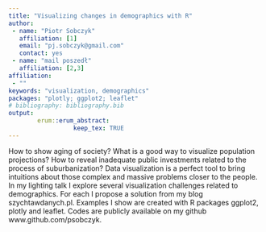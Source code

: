 ```yaml
---
title: "Visualizing changes in demographics with R"
author:
 - name: "Piotr Sobczyk"
   affiliation: [1]
   email: "pj.sobczyk@gmail.com"
   contact: yes
 - name: "mail poszedł"
   affiliation: [2,3]
affiliation:
 - ""
keywords: "visualization, demographics"
packages: "plotly; ggplot2; leaflet"
# bibliography: bibliography.bib
output:  
        erum::erum_abstract:
                  keep_tex: TRUE
---
```


How to show aging of society? What is a good way to visualize population
projections? How to reveal inadequate public investments related to the
process of suburbanization? Data visualization is a perfect tool to
bring intuitions about those complex and massive problems closer to the
people. In my lighting talk I explore several visualization challenges
related to demographics. For each I propose a solution from my blog
szychtawdanych.pl. Examples I show are created with R packages ggplot2,
plotly and leaflet. Codes are publicly available on my github
www.github.com/psobczyk.

<!--  -->
<!--  -->
<!--  -->
